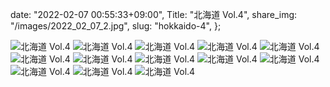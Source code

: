   date: "2022-02-07 00:55:33+09:00",
  Title: "北海道 Vol.4",
  share_img: "/images/2022_02_07_2.jpg",
  slug: "hokkaido-4",
};

![北海道 Vol.4](/images/2022_02_07_1.jpg)
![北海道 Vol.4](/images/2022_02_07_2.jpg)
![北海道 Vol.4](/images/2022_02_07_3.jpg)
![北海道 Vol.4](/images/2022_02_07_4.jpg)
![北海道 Vol.4](/images/2022_02_07_5.jpg)
![北海道 Vol.4](/images/2022_02_07_6.jpg)
![北海道 Vol.4](/images/2022_02_07_7.jpg)
![北海道 Vol.4](/images/2022_02_07_8.jpg)
![北海道 Vol.4](/images/2022_02_07_9.jpg)
![北海道 Vol.4](/images/2022_02_07_10.jpg)
![北海道 Vol.4](/images/2022_02_07_11.jpg)
![北海道 Vol.4](/images/2022_02_07_12.jpg)
![北海道 Vol.4](/images/2022_02_07_13.jpg)
